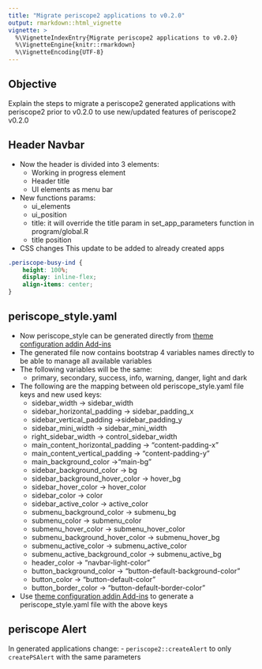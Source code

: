 ```yaml
---
title: "Migrate periscope2 applications to v0.2.0"
output: rmarkdown::html_vignette
vignette: >
  %\VignetteIndexEntry{Migrate periscope2 applications to v0.2.0}
  %\VignetteEngine{knitr::rmarkdown}
  %\VignetteEncoding{UTF-8}
---
```


## Objective

Explain the steps to migrate a periscope2 generated applications with periscope2 prior to v0.2.0 to use new/updated features of periscope2 v0.2.0

## Header Navbar

- Now the header is divided into 3 elements:
  - Working in progress element
  - Header title
  - UI elements as menu bar
- New functions params:
  - ui_elements
  - ui_position
  - title: it will override the title param in set_app_parameters function in  program/global.R
  - title position
- CSS changes
This update to be added to already created apps

```css
.periscope-busy-ind {
    height: 100%;
    display: inline-flex;
    align-items: center;
}
```

## periscope_style.yaml

- Now periscope_style can be generated directly from [theme configuration addin Add-ins](themeBuilder_addin.html)
- The generated file now contains bootstrap 4 variables names directly to be able to manage all available variables
- The following variables will be the same:
  - primary, secondary, success, info, warning, danger, light and dark
- The following are the mapping between old periscope_style.yaml file keys and new used keys:
  - sidebar_width -> sidebar_width
  - sidebar_horizontal_padding -> sidebar_padding_x
  - sidebar_vertical_padding ->sidebar_padding_y
  - sidebar_mini_width -> sidebar_mini_width
  - right_sidebar_width -> control_sidebar_width
  - main_content_horizontal_padding -> "content-padding-x"
  - main_content_vertical_padding -> "content-padding-y"
  - main_background_color ->"main-bg"
  - sidebar_background_color -> bg
  - sidebar_background_hover_color -> hover_bg
  - sidebar_hover_color -> hover_color
  - sidebar_color -> color
  - sidebar_active_color -> active_color
  - submenu_background_color -> submenu_bg
  - submenu_color -> submenu_color
  - submenu_hover_color -> submenu_hover_color
  - submenu_background_hover_color -> submenu_hover_bg
  - submenu_active_color -> submenu_active_color
  - submenu_active_background_color -> submenu_active_bg
  - header_color -> "navbar-light-color"
  - button_background_color -> "button-default-background-color"
  - button_color -> "button-default-color"
  - button_border_color -> "button-default-border-color"
- Use [theme configuration addin Add-ins](themeBuilder_addin.html) to generate a periscope_style.yaml file with the above keys

## periscope Alert
In generated applications change:
- `periscope2::createAlert` to only `createPSAlert` with the same parameters
